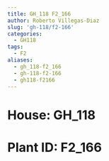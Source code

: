```yaml
---
title: GH_118 F2_166
author: Roberto Villegas-Diaz
slug: 'gh-118/f2-166'
categories:
  - GH118
tags:
  - F2
aliases:
  - gh_118-f2_166
  - gh-118-f2-166
  - gh118-f2166
---
```


# **House**: GH_118
# **Plant ID**: F2_166
